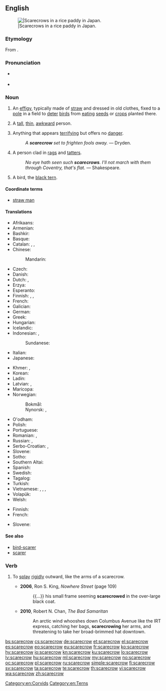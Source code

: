 ==English==
{{wikipedia}}
[[Image:Kakashi2.jpg|thumb||Scarecrows in a rice paddy in Japan.]]

===Etymology===
From {{compound|scare|crow|lang=en}}.

===Pronunciation===
* {{a|RP}} {{IPA|/ˈskɛə.krəʊ/|lang=en}}
* {{a|US}} {{IPA|/ˈskeər.kroʊ/|lang=en}}

===Noun===
{{en-noun}}

# An [[effigy]], typically made of [[straw]] and dressed in old clothes, fixed to a [[pole]] in a field to [[deter]] [[bird]]s from [[eating]] [[seed]]s or [[crop]]s planted there.
# {{label|en|figuratively|pejorative}} A [[tall]], [[thin]], [[awkward]] person.
# {{label|en|figurative}} Anything that appears [[terrifying]] but offers no [[danger]].
#: ''A '''scarecrow''' set to frighten fools away.'' &mdash; Dryden.
# A person clad in [[rag]]s and [[tatter]]s.
#: ''No eye hath seen such '''scarecrows'''. I'll not march with them through Coventry, that's flat.'' &mdash; Shakespeare.
# {{label|en|UK|dialect}} A bird, the [[black tern]].

==== Coordinate terms ====
*[[straw man]]

====Translations====
{{trans-top|an effigy made to scare the birds away}}
* Afrikaans: {{t|af|voëlverskrikker}}
* Armenian: {{t|hy|խրտվիլակ}}
* Bashkir: {{t|ba|ҡарасҡы|sc=Cyrl}}
* Basque: {{t+|eu|txorimalo}}
* Catalan: {{t|ca|espantall|m}}, {{t|ca|babarota|f}}, {{t|ca|espantaocells|m}}
* Chinese:
*: Mandarin: {{t+|cmn|稻草人|tr=dàocǎorén|sc=Hani}}
* Czech: {{t|cs|strašák|m}}
* Danish: {{t+|da|fugleskræmsel|n}}
* Dutch: {{t+|nl|vogelverschrikker|m}}, {{qualifier|dialectal}} {{t|nl|vogelschrik|m}}
* Erzya: {{t|myv|тандавкс}}
* Esperanto: {{t|eo|birdotimigilo}}
* Finnish: {{t+|fi|variksenpelätin}}, {{t+|fi|variksenpelätti}}, {{t+|fi|linnunpelätin}}
* French: {{t+|fr|épouvantail|m}}
* Galician: {{t|gl|espantallo|m}}
* German: {{t+|de|Vogelscheuche|f}}
* Greek: {{t+|el|σκιάχτρο|n}}
* Hungarian: {{t+|hu|madárijesztő}}
* Icelandic: {{t|is|fuglahræða}}
* Indonesian: {{t+|id|orang-orangan}}, {{t|id|penakut burung}}
*: Sundanese: {{t|su|bebegig}}
* Italian: {{t+|it|spaventapasseri|m}}
* Japanese: {{t|ja|かかし|tr=kakashi}}
{{trans-mid}}
* Khmer: {{t|km|ចំឡោង|tr=cɑmlaoŋ|sc=Khmr}}, {{t|km|តាដុង|tr=taa doŋ|sc=Khmr}}
* Korean: {{t+|ko|허수아비|sc=Hang}}
* Ladin: {{t|lld|spantedl|m}}
* Latvian: {{t|lv|biedēklis|m}}, {{t|lv|putnu}} {{t|lv|biedēklis|m}}
* Maricopa: {{t|mrc|chiyer thʼer}}
* Norwegian:
*: Bokmål: {{t+|nb|fugleskremsel|n}}
*: Nynorsk: {{t|nn|fugleskremsel|n}}, {{t|nn|fugleskremsle|f}}
* O'odham: {{t|ood|vaṣai gakidagĭ odham}}
* Polish: {{t+|pl|strach na wróble|m}}
* Portuguese: {{t+|pt|espantalho}}
* Romanian: {{t+|ro|sperietoare|f}}, {{t+|ro|momâie|f}}
* Russian: {{t+|ru|пу́гало|n}}, {{t+|ru|чу́чело|n}}
* Serbo-Croatian: {{t+|sh|strašilo|n}}, {{t+|sh|plašilo|n}}
* Slovene: {{t+|sl|ptičje strašilo|n}}
* Sotho: {{t|st|setshosa}}
* Southern Altai: {{t|alt|ӱркӱткиш|tr=ürkütkiş}}
* Spanish: {{t+|es|espantapájaros|m}}
* Swedish: {{t+|sv|fågelskrämma|c}}
* Tagalog: {{t|tl|alay-ay}}
* Turkish: {{t+|tr|korkuluk}}
* Vietnamese: {{t+|vi|bù nhìn}}, {{t+|vi|bồ nhìn}}, {{t|vi|bẹo chim}}, {{t|vi|mặt mả}}
* Volapük: {{t+|vo|bödiplafükian}}
* Welsh: {{t|cy|bwgan brain|m}}
{{trans-bottom}}

{{trans-top|tall, thin, awkward person}}
* Finnish: {{t+|fi|variksenpelätin}}
* French: {{t+|fr|épouvantail|m}}
{{trans-mid}}
* Slovene: {{t|sl|strašilo|n}}
{{trans-bottom}}

====See also====
* [[bird-scarer]]
* [[scarer]]

===Verb===
{{en-verb}}

# {{label|en|transitive}} To [[splay]] [[rigid]]ly outward, like the arms of a scarecrow.
#* '''2006''', Ron S. King, ''Nowhere Street'' (page 109)
#*: {{...}} his small frame seeming '''scarecrowed''' in the over-large black coat.
#* '''2010''', Robert N. Chan, ''The Bad Samaritan''
#*: An arctic wind whooshes down Columbus Avenue like the IRT express, catching her bags, '''scarecrowing''' her arms, and threatening to take her broad-brimmed hat downtown.

[[Category:en:Corvids]]
[[Category:en:Terns]]

[[bs:scarecrow]]
[[cs:scarecrow]]
[[de:scarecrow]]
[[et:scarecrow]]
[[el:scarecrow]]
[[es:scarecrow]]
[[eo:scarecrow]]
[[eu:scarecrow]]
[[fr:scarecrow]]
[[ko:scarecrow]]
[[hy:scarecrow]]
[[io:scarecrow]]
[[kn:scarecrow]]
[[ku:scarecrow]]
[[lo:scarecrow]]
[[lv:scarecrow]]
[[hu:scarecrow]]
[[ml:scarecrow]]
[[my:scarecrow]]
[[no:scarecrow]]
[[oc:scarecrow]]
[[pl:scarecrow]]
[[ru:scarecrow]]
[[simple:scarecrow]]
[[fi:scarecrow]]
[[sv:scarecrow]]
[[ta:scarecrow]]
[[te:scarecrow]]
[[th:scarecrow]]
[[vi:scarecrow]]
[[wa:scarecrow]]
[[zh:scarecrow]]
